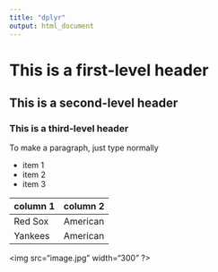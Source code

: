 ```yaml
---
title: "dplyr"
output: html_document
---
```


# This is a first-level header
## This is a second-level header
### This is a third-level header

To make a paragraph, just type normally

* item 1
* item 2
* item 3

column 1 | column 2
---|---
Red Sox | American
Yankees | American

<img src="image.jpg" width="300" ?>

